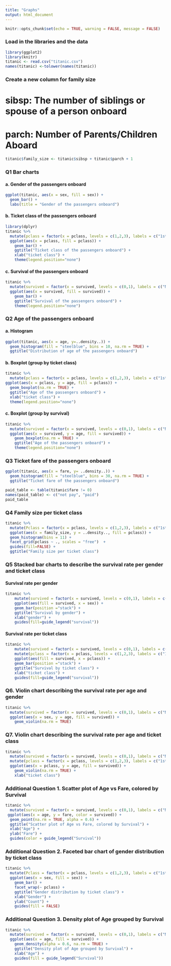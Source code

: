 ```yaml
---
title: "Graphs"
output: html_document
---
```


```r
knitr::opts_chunk$set(echo = TRUE, warning = FALSE, message = FALSE)
```

### Load in the libraries and the data
```r
library(ggplot2)
library(knitr)
titanic <- read.csv("titanic.csv")
names(titanic) <-tolower(names(titanic))
```

### Create a new column for family size
# sibsp: The number of siblings or spouse of a person onboard
# parch: Number of Parents/Children Aboard
```r
titanic$family_size <- titanic$sibsp + titanic$parch + 1
```

### Q1 Bar charts

#### a. Gender of the passengers onboard
```r
ggplot(titanic, aes(x = sex, fill = sex)) + 
  geom_bar() + 
  labs(title = "Gender of the passengers onboard")
```

#### b. Ticket class of the passengers onboard

```r
library(dplyr)
titanic %>%  
  mutate(pclass = factor(x = pclass, levels = c(1,2,3), labels = c("1st", "2nd", "3rd"))) %>%
  ggplot(aes(x = pclass, fill = pclass)) + 
    geom_bar() + 
    ggtitle("Ticket class of the passengers onboard") + 
    xlab("ticket class") +
    theme(legend.position="none")

```

#### c. Survival of the passengers onboard
```r
titanic %>%
  mutate(survived = factor(x = survived, levels = c(0,1), labels = c("No", "Yes"))) %>%
  ggplot(aes(x = survived, fill = survived)) + 
    geom_bar() + 
    ggtitle("Survival of the passengers onboard") + 
    theme(legend.position="none")
```

### Q2 Age of the passengers onboard

#### a. Histogram 
```r
ggplot(titanic, aes(x = age, y=..density..)) + 
  geom_histogram(fill = "steelblue", bins = 10, na.rm = TRUE) + 
  ggtitle("Distribution of age of the passengers onboard") 
```

#### b. Boxplot (group by ticket class)
```r
titanic %>%
  mutate(pclass = factor(x = pclass, levels = c(1,2,3), labels = c("1st", "2nd", "3rd"))) %>%
ggplot(aes(x = pclass, y = age, fill = pclass)) + 
  geom_boxplot(na.rm = TRUE) + 
  ggtitle("Age of the passengers onboard") + 
  xlab("ticket class") + 
  theme(legend.position="none")
```

#### c. Boxplot (group by survival)
```r
titanic %>%
  mutate(survived = factor(x = survived, levels = c(0,1), labels = c("No", "Yes"))) %>%
  ggplot(aes(x = survived, y = age, fill = survived)) + 
    geom_boxplot(na.rm = TRUE) + 
    ggtitle("Age of the passengers onboard") + 
    theme(legend.position="none")
```


### Q3 Ticket fare of the passengers onboard

```r
ggplot(titanic, aes(x = fare, y= ..density..)) + 
  geom_histogram(fill = "steelblue", bins = 30, na.rm = TRUE) + 
  ggtitle("Ticket fare of the passengers onboard") 
```

```r
paid_table <- table(titanic$fare != 0)
names(paid_table) <- c("not pay", "paid")
paid_table
```

### Q4 Family size per ticket class

```r
titanic %>%
  mutate(Pclass = factor(x = pclass, levels = c(1,2,3), labels = c("1st", "2nd", "3rd"))) %>%
  ggplot(aes(x = family_size, y = ..density.., fill = pclass)) +
  geom_histogram(bins = 11) +
  facet_grid(pclass ~ ., scales = "free")  + 
  guides(fill=FALSE) +
  ggtitle("Family size per ticket class")
```

### Q5 Stacked bar charts to describe the survival rate per gender and ticket class

#### Survival rate per gender

```r
titanic %>%
    mutate(survived = factor(x = survived, levels = c(0,1), labels = c("No", "Yes"))) %>%
    ggplot(aes(fill = survived, x = sex)) + 
    geom_bar(position ="stack") +
    ggtitle("Survival by gender") + 
    xlab("gender") + 
    guides(fill=guide_legend("survival"))
```

#### Survival rate per ticket class

```r
titanic %>%
    mutate(survived = factor(x = survived, levels = c(0,1), labels = c("No", "Yes"))) %>%
    mutate(pclass = factor(x = pclass, levels = c(1,2,3), labels = c("1st", "2nd", "3rd"))) %>%
    ggplot(aes(fill = survived, x = pclass)) + 
    geom_bar(position ="stack") +
    ggtitle("Survival by ticket class") + 
    xlab("ticket class") + 
    guides(fill=guide_legend("survival"))
```

### Q6. Violin chart describing the survival rate per age and gender 
```r
titanic %>%
  mutate(survived = factor(x = survived, levels = c(0,1), labels = c("No", "Yes"))) %>%
  ggplot(aes(x = sex, y = age, fill = survived)) + 
    geom_violin(na.rm = TRUE)
```

### Q7. Violin chart describing the survival rate per age and ticket class
```r
titanic %>%
  mutate(survived = factor(x = survived, levels = c(0,1), labels = c("No", "Yes"))) %>%
  mutate(pclass = factor(x = pclass, levels = c(1,2,3), labels = c("1st", "2nd", "3rd"))) %>%
  ggplot(aes(x = pclass, y = age, fill = survived)) + 
    geom_violin(na.rm = TRUE) + 
    xlab("ticket class")
```
### Additional Question 1. Scatter plot of Age vs Fare, colored by Survival
```r
titanic %>%
  mutate(survived = factor(x = survived, levels = c(0,1), labels = c("No", "Yes"))) %>%
 ggplot(aes(x = age, y = fare, color = survived)) +
  geom_point(na.rm = TRUE, alpha = 0.6) +
  ggtitle("Scatter plot of Age vs Fare, colored by Survival") +
  xlab("Age") +
  ylab("Fare") +
  guides(color = guide_legend("Survival"))
```

### Additional Question 2. Faceted bar chart of gender distribution by ticket class
```r
titanic %>%
  mutate(Pclass = factor(x = pclass, levels = c(1,2,3), labels = c("1st", "2nd", "3rd"))) %>%
  ggplot(aes(x = sex, fill = sex)) +
    geom_bar() +
    facet_wrap(~ pclass) +
    ggtitle("Gender distribution by ticket class") +
    xlab("Gender") +
    ylab("Count") +
    guides(fill = FALSE)
```

### Additional Question 3. Density plot of Age grouped by Survival
```r
titanic %>%
  mutate(survived = factor(x = survived, levels = c(0,1), labels = c("No", "Yes"))) %>%
  ggplot(aes(x = age, fill = survived)) +
    geom_density(alpha = 0.6, na.rm = TRUE) +
    ggtitle("Density plot of Age grouped by Survival") +
    xlab("Age") +
    guides(fill = guide_legend("Survival"))
```